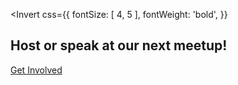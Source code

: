 
<Invert
  css={{
    fontSize: [ 4, 5 ],
    fontWeight: 'bold',
  }}
>

## Host or speak at our next meetup!

[Get Involved](/meetup 'button')

</Invert>
